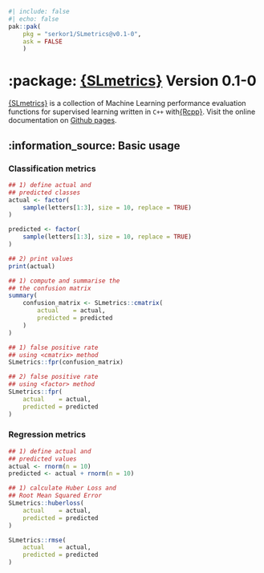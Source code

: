```r
#| include: false
#| echo: false
pak::pak(
    pkg = "serkor1/SLmetrics@v0.1-0", 
    ask = FALSE
    )
```

# :package: [{SLmetrics}](https://serkor1.github.io/SLmetrics/) Version 0.1-0

[{SLmetrics}](https://serkor1.github.io/SLmetrics/) is a collection of Machine Learning performance evaluation functions for supervised learning written in `C++` with[{Rcpp}](https://github.com/RcppCore/Rcpp). Visit the online documentation on [Github pages](https://serkor1.github.io/SLmetrics/).

## :information_source: Basic usage

### Classification metrics

```r
## 1) define actual and
## predicted classes
actual <- factor(
    sample(letters[1:3], size = 10, replace = TRUE)
)

predicted <- factor(
    sample(letters[1:3], size = 10, replace = TRUE)
)

## 2) print values
print(actual)
```

```r
## 1) compute and summarise the
## the confusion matrix
summary(
    confusion_matrix <- SLmetrics::cmatrix(
        actual    = actual,
        predicted = predicted
    )
)
```

```r
## 1) false positive rate
## using <cmatrix> method
SLmetrics::fpr(confusion_matrix)

## 2) false positive rate
## using <factor> method
SLmetrics::fpr(
    actual    = actual, 
    predicted = predicted
)

```

### Regression metrics

```r
## 1) define actual and
## predicted values
actual <- rnorm(n = 10)
predicted <- actual + rnorm(n = 10)
```

```r
## 1) calculate Huber Loss and
## Root Mean Squared Error
SLmetrics::huberloss(
    actual    = actual,
    predicted = predicted
)

SLmetrics::rmse(
    actual    = actual,
    predicted = predicted
)
```